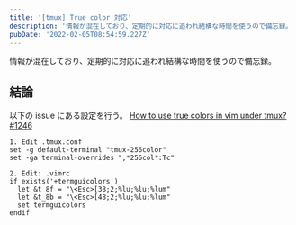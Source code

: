 ```yaml
---
title: '[tmux] True color 対応'
description: '情報が混在しており、定期的に対応に追われ結構な時間を使うので備忘録。'
pubDate: '2022-02-05T08:54:59.227Z'
---
```


情報が混在しており、定期的に対応に追われ結構な時間を使うので備忘録。

## 結論

以下の issue にある設定を行う。
[How to use true colors in vim under tmux? #1246](https://github.com/tmux/tmux/issues/1246)

```
1. Edit .tmux.conf
set -g default-terminal "tmux-256color"
set -ga terminal-overrides ",*256col*:Tc"

2. Edit: .vimrc
if exists('+termguicolors')
  let &t_8f = "\<Esc>[38;2;%lu;%lu;%lum"
  let &t_8b = "\<Esc>[48;2;%lu;%lu;%lum"
  set termguicolors
endif
```
